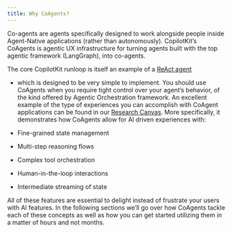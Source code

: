 ```yaml
---
title: Why CoAgents?
---
```


Co-agents are agents specifically designed to work alongside people inside Agent-Native applications
(rather than autonomously). CopilotKit’s CoAgents is agentic UX infrastructure for turning agents built
with the top agentic framework (LangGraph), into co-agents.

The core CopilotKit runloop is itself an example of a [ReAct agent](https://www.perplexity.ai/search/what-s-a-react-agent-5hu7ZOaKSAuY7YdFjQLCNQ)
- which is designed to be very simple to implement. You should use CoAgents when you require tight 
control over your agent’s behavior, of the kind offered by Agentic Orchestration framework. An excellent
example of the type of experiences you can accomplish with CoAgent applications can be found in our 
[Research Canvas](/examples/coagents-research-canvas). More specifically, it demonstrates how CoAgents
allow for AI driven experiences with:

- Fine-grained state management
- Multi-step reasoning flows
- Complex tool orchestration
- Human-in-the-loop interactions
- Intermediate streaming of state

All of these features are essential to delight instead of frustrate your users with AI features. In the
following sections we’ll go over how CoAgents tackle each of these concepts as well as how you can get
started utilizing them in a matter of hours and not months.
